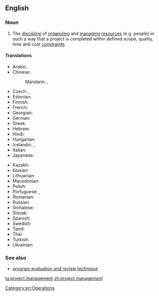 ==English==
{{wikipedia}}

===Noun===
{{en-noun|head=[[project]] [[management]]|-}}

# {{context|operations|lang=en}} The [[discipline]] of [[organize|organizing]] and [[manage|managing]] [[resources]] (e.g. people) in such a way that a project is completed within defined scope, quality, time and cost [[constraint]]s.

====Translations====
{{trans-top|discipline of organizing and managing project resources}}
* Arabic: {{t|ar|إدارة المشاريع|sc=Arab}}
* Chinese:
*: Mandarin: {{t+|cmn|項目管理|sc=Hani}}, {{t|cmn|项目管理|tr=xiàngmù guǎnlǐ|sc=Hani}}
* Czech: {{t|cs|řízení projektů|n}}, {{t|cs|řízení projektů}}
* Estonian: {{t|et|projektijuhtimine}}
* Finnish: {{t|fi|projektijohtaminen}}
* French: {{t|fr|gestion de projet|f}}
* Georgian: {{t|ka|პროექტის მართვა|sc=Geor}}
* German: {{t+|de|Projektmanagement|n}}
* Greek: {{t|el|διοίκηση και διαχείριση έργων|sc=Grek}}
* Hebrew: {{t|he|ניהול פרויקטים|sc=Hebr}}
* Hindi: {{t|hi|परियोजना प्रबन्धन|sc=Deva}}
* Hungarian: {{t|hu|projektmenedzsment}}
* Icelandic: {{t|is|verkefnastjórnun|f}}, {{t|is|verkefnisstjórnun|f}}
* Italian: {{t|it|gestione di progetto}}
* Japanese: {{t|ja|プロジェクトマネジメント|sc=Jpan}}
{{trans-mid}}
* Kazakh: {{t|kk|жоба менеджменті|sc=Cyrl}}
* Korean: {{t|ko|프로젝트 관리|sc=Kore}}
* Lithuanian: {{t|lt|projektų vadyba}}
* Macedonian: {{t|mk|раководење со проекти|sc=Cyrl}}
* Polish: {{t|pl|zarządzanie projektami|n}}
* Portuguese: {{t+|pt|gerenciamento de projetos|m}}, {{t|pt|gerência de projetos|f}}
* Romanian: {{t|ro|management de proiect|n}}
* Russian: {{t|ru|управление проектами|n|sc=Cyrl}}
* Sinhalese: {{t|si|ව්‍යාපෘති කළමනාකරණය|sc=Sinh}}
* Slovak: {{t|sk|projektové manažérstvo|n}}
* Spanish: {{t|es|gestión de proyectos|f}}
* Swedish: {{t|sv|projektledning}}
* Tamil: {{t|ta|செயற்றிட்ட முகாமைத்துவம்|sc=Taml}}
* Thai: {{t|th|การจัดการโครงการ|sc=Thai}}
* Turkish: {{t|tr|proje yönetimi}}
* Ukrainian: {{t|uk|управління проектами|sc=Cyrl}}
{{trans-bottom}}

===See also===
* [[program evaluation and review technique]]

[[Category:en:Operations]]

[[ta:project management]]
[[zh:project management]]